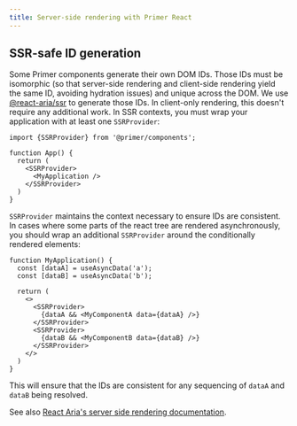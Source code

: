 ```yaml
---
title: Server-side rendering with Primer React
---
```


## SSR-safe ID generation

Some Primer components generate their own DOM IDs. Those IDs must be isomorphic (so that server-side rendering and client-side rendering yield the same ID, avoiding hydration issues) and unique across the DOM. We use [@react-aria/ssr](https://react-spectrum.adobe.com/react-aria/ssr.html) to generate those IDs. In client-only rendering, this doesn't require any additional work. In SSR contexts, you must wrap your application with at least one `SSRProvider`:

```
import {SSRProvider} from '@primer/components';

function App() {
  return (
    <SSRProvider>
      <MyApplication />
    </SSRProvider>
  )
}
```

`SSRProvider` maintains the context necessary to ensure IDs are consistent. In cases where some parts of the react tree are rendered asynchronously, you should wrap an additional `SSRProvider` around the conditionally rendered elements:

```
function MyApplication() {
  const [dataA] = useAsyncData('a');
  const [dataB] = useAsyncData('b');

  return (
    <>
      <SSRProvider>
        {dataA && <MyComponentA data={dataA} />}
      </SSRProvider>
      <SSRProvider>
        {dataB && <MyComponentB data={dataB} />}
      </SSRProvider>
    </>
  )
}
```

This will ensure that the IDs are consistent for any sequencing of `dataA` and `dataB` being resolved.

See also [React Aria's server side rendering documentation](https://react-spectrum.adobe.com/react-aria/ssr.html).
